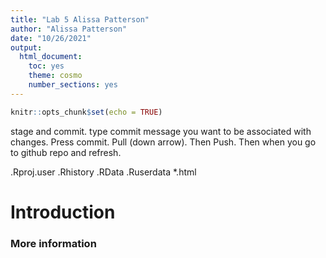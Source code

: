 ```yaml
---
title: "Lab 5 Alissa Patterson"
author: "Alissa Patterson"
date: "10/26/2021"
output: 
  html_document: 
    toc: yes
    theme: cosmo
    number_sections: yes
---
```


```r
knitr::opts_chunk$set(echo = TRUE)
```

stage and commit. type commit message you want to be associated with changes. Press commit. Pull (down arrow). Then Push. Then when you go to github repo and refresh. 

.Rproj.user
.Rhistory
.RData
.Ruserdata
*.html

# Introduction

### More information

